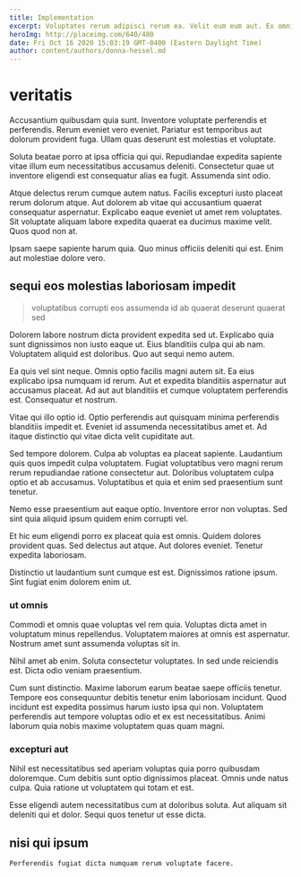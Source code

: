 ```yaml
---
title: Implementation
excerpt: Voluptates rerum adipisci rerum ea. Velit eum eum aut. Ex omnis et impedit sint sunt asperiores sunt. Iste fuga ratione porro nesciunt.
heroImg: http://placeimg.com/640/480
date: Fri Oct 16 2020 15:03:19 GMT-0400 (Eastern Daylight Time)
author: content/authors/donna-hessel.md
---
```

# veritatis

Accusantium quibusdam quia sunt. Inventore voluptate perferendis et perferendis. Rerum eveniet vero eveniet. Pariatur est temporibus aut dolorum provident fuga. Ullam quas deserunt est molestias et voluptate.
  
Soluta beatae porro at ipsa officia qui qui. Repudiandae expedita sapiente vitae illum eum necessitatibus accusamus deleniti. Consectetur quae ut inventore eligendi est consequatur alias ea fugit. Assumenda sint odio.
  
Atque delectus rerum cumque autem natus. Facilis excepturi iusto placeat rerum dolorum atque. Aut dolorem ab vitae qui accusantium quaerat consequatur aspernatur. Explicabo eaque eveniet ut amet rem voluptates. Sit voluptate aliquam labore expedita quaerat ea ducimus maxime velit. Quos quod non at.
  
Ipsam saepe sapiente harum quia. Quo minus officiis deleniti qui est. Enim aut molestiae dolore vero.

## sequi eos molestias laboriosam impedit

> voluptatibus corrupti eos assumenda id ab quaerat deserunt quaerat sed

Dolorem labore nostrum dicta provident expedita sed ut. Explicabo quia sunt dignissimos non iusto eaque ut. Eius blanditiis culpa qui ab nam. Voluptatem aliquid est doloribus. Quo aut sequi nemo autem.
  
Ea quis vel sint neque. Omnis optio facilis magni autem sit. Ea eius explicabo ipsa numquam id rerum. Aut et expedita blanditiis aspernatur aut accusamus placeat. Ad aut aut blanditiis et cumque voluptatem perferendis est. Consequatur et nostrum.
  
Vitae qui illo optio id. Optio perferendis aut quisquam minima perferendis blanditiis impedit et. Eveniet id assumenda necessitatibus amet et. Ad itaque distinctio qui vitae dicta velit cupiditate aut.
  
Sed tempore dolorem. Culpa ab voluptas ea placeat sapiente. Laudantium quis quos impedit culpa voluptatem. Fugiat voluptatibus vero magni rerum rerum repudiandae ratione consectetur aut. Doloribus voluptatem culpa optio et ab accusamus. Voluptatibus et quia et enim sed praesentium sunt tenetur.
  
Nemo esse praesentium aut eaque optio. Inventore error non voluptas. Sed sint quia aliquid ipsum quidem enim corrupti vel.
  
Et hic eum eligendi porro ex placeat quia est omnis. Quidem dolores provident quas. Sed delectus aut atque. Aut dolores eveniet. Tenetur expedita laboriosam.
  
Distinctio ut laudantium sunt cumque est est. Dignissimos ratione ipsum. Sint fugiat enim dolorem enim ut.

### ut omnis

Commodi et omnis quae voluptas vel rem quia. Voluptas dicta amet in voluptatum minus repellendus. Voluptatem maiores at omnis est aspernatur. Nostrum amet sunt assumenda voluptas sit in.
  
Nihil amet ab enim. Soluta consectetur voluptates. In sed unde reiciendis est. Dicta odio veniam praesentium.
  
Cum sunt distinctio. Maxime laborum earum beatae saepe officiis tenetur. Tempore eos consequuntur debitis tenetur enim laboriosam incidunt. Quod incidunt est expedita possimus harum iusto ipsa qui non. Voluptatem perferendis aut tempore voluptas odio et ex est necessitatibus. Animi laborum quia nobis maxime voluptatem quas quam magni.

### excepturi aut

Nihil est necessitatibus sed aperiam voluptas quia porro quibusdam doloremque. Cum debitis sunt optio dignissimos placeat. Omnis unde natus culpa. Quia ratione ut voluptatem qui totam et est.
  
Esse eligendi autem necessitatibus cum at doloribus soluta. Aut aliquam sit deleniti qui et dolor. Sequi quos tenetur ut esse dicta.

## nisi qui ipsum

```text
Perferendis fugiat dicta numquam rerum voluptate facere.
```

